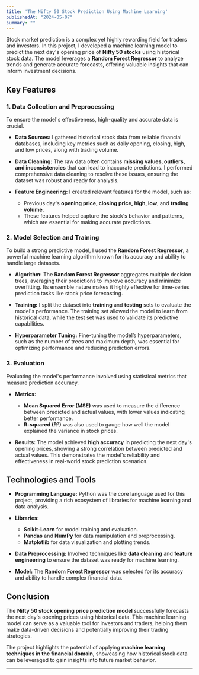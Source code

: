 ```yaml
---
title: 'The Nifty 50 Stock Prediction Using Machine Learning'
publishedAt: "2024-05-07"
summary: ""
---
```


Stock market prediction is a complex yet highly rewarding field for traders and investors. In this project, I developed a machine learning model to predict the next day's opening price of **Nifty 50 stocks** using historical stock data. The model leverages a **Random Forest Regressor** to analyze trends and generate accurate forecasts, offering valuable insights that can inform investment decisions.

## Key Features

### 1. Data Collection and Preprocessing

To ensure the model's effectiveness, high-quality and accurate data is crucial.

- **Data Sources:** I gathered historical stock data from reliable financial databases, including key metrics such as daily opening, closing, high, and low prices, along with trading volume.
  
- **Data Cleaning:** The raw data often contains **missing values, outliers, and inconsistencies** that can lead to inaccurate predictions. I performed comprehensive data cleaning to resolve these issues, ensuring the dataset was robust and ready for analysis.

- **Feature Engineering:** I created relevant features for the model, such as:
  - Previous day's **opening price, closing price, high, low**, and **trading volume**. 
  - These features helped capture the stock's behavior and patterns, which are essential for making accurate predictions.

### 2. Model Selection and Training

To build a strong predictive model, I used the **Random Forest Regressor**, a powerful machine learning algorithm known for its accuracy and ability to handle large datasets.

- **Algorithm:** The **Random Forest Regressor** aggregates multiple decision trees, averaging their predictions to improve accuracy and minimize overfitting. Its ensemble nature makes it highly effective for time-series prediction tasks like stock price forecasting.

- **Training:** I split the dataset into **training** and **testing** sets to evaluate the model's performance. The training set allowed the model to learn from historical data, while the test set was used to validate its predictive capabilities.
  
- **Hyperparameter Tuning:** Fine-tuning the model’s hyperparameters, such as the number of trees and maximum depth, was essential for optimizing performance and reducing prediction errors.

### 3. Evaluation

Evaluating the model's performance involved using statistical metrics that measure prediction accuracy.

- **Metrics:** 
  - **Mean Squared Error (MSE)** was used to measure the difference between predicted and actual values, with lower values indicating better performance.
  - **R-squared (R²)** was also used to gauge how well the model explained the variance in stock prices.

- **Results:** The model achieved **high accuracy** in predicting the next day's opening prices, showing a strong correlation between predicted and actual values. This demonstrates the model's reliability and effectiveness in real-world stock prediction scenarios.

## Technologies and Tools

- **Programming Language:** Python was the core language used for this project, providing a rich ecosystem of libraries for machine learning and data analysis.
  
- **Libraries:** 
  - **Scikit-Learn** for model training and evaluation.
  - **Pandas** and **NumPy** for data manipulation and preprocessing.
  - **Matplotlib** for data visualization and plotting trends.

- **Data Preprocessing:** Involved techniques like **data cleaning** and **feature engineering** to ensure the dataset was ready for machine learning.

- **Model:** The **Random Forest Regressor** was selected for its accuracy and ability to handle complex financial data.

## Conclusion

The **Nifty 50 stock opening price prediction model** successfully forecasts the next day's opening prices using historical data. This machine learning model can serve as a valuable tool for investors and traders, helping them make data-driven decisions and potentially improving their trading strategies. 

The project highlights the potential of applying **machine learning techniques in the financial domain**, showcasing how historical stock data can be leveraged to gain insights into future market behavior.



---
